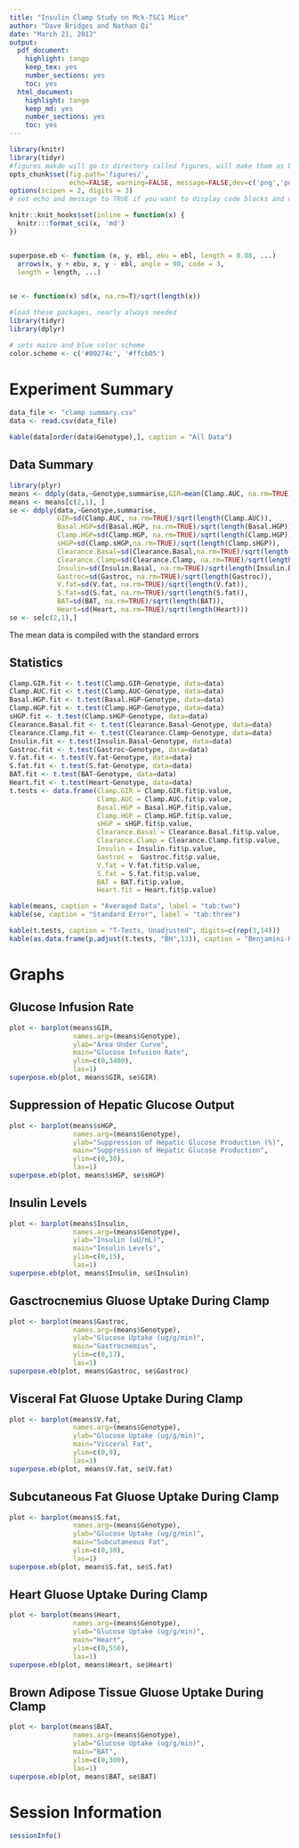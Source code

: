 ```yaml
---
title: "Insulin Clamp Study on Mck-TSC1 Mice"
author: "Dave Bridges and Nathan Qi"
date: "March 21, 2012"
output:
  pdf_document:
    highlight: tango
    keep_tex: yes
    number_sections: yes
    toc: yes
  html_document:
    highlight: tango
    keep_md: yes
    number_sections: yes
    toc: yes
---
```


```r
library(knitr)
library(tidyr)
#figures makde will go to directory called figures, will make them as both png and pdf files 
opts_chunk$set(fig.path='figures/',
               echo=FALSE, warning=FALSE, message=FALSE,dev=c('png','pdf'))
options(scipen = 2, digits = 3)
# set echo and message to TRUE if you want to display code blocks and code output respectively

knitr::knit_hooks$set(inline = function(x) {
  knitr:::format_sci(x, 'md')
})


superpose.eb <- function (x, y, ebl, ebu = ebl, length = 0.08, ...)
  arrows(x, y + ebu, x, y - ebl, angle = 90, code = 3,
  length = length, ...)

  
se <- function(x) sd(x, na.rm=T)/sqrt(length(x))

#load these packages, nearly always needed
library(tidyr)
library(dplyr)

# sets maize and blue color scheme
color.scheme <- c('#00274c', '#ffcb05')
```

# Experiment Summary

```r
data_file <- "clamp summary.csv"
data <- read.csv(data_file)

kable(data[order(data$Genotype),], caption = "All Data")
```

## Data Summary
```r
library(plyr)
means <- ddply(data,~Genotype,summarise,GIR=mean(Clamp.AUC, na.rm=TRUE),Basal.HGP=mean(Basal.HGP, na.rm=TRUE),Clamp.HGP=mean(Clamp.HGP, na.rm=TRUE),sHGP=mean(Clamp.sHGP, na.rm=TRUE),Clearance.Basal=mean(Clearance.Basal, na.rm=TRUE),Clearance.Clamp=mean(Clearance.Clamp, na.rm=TRUE),Insulin=mean(Insulin.Basal, na.rm=TRUE),Gastroc=mean(Gastroc, na.rm=TRUE),V.fat=mean(V.fat, na.rm=TRUE),S.fat=mean(S.fat, na.rm=TRUE),BAT=mean(BAT, na.rm=TRUE),Heart=mean(Heart, na.rm=TRUE))
means <- means[c(2,1), ]
se <- ddply(data,~Genotype,summarise,
            GIR=sd(Clamp.AUC, na.rm=TRUE)/sqrt(length(Clamp.AUC)),
            Basal.HGP=sd(Basal.HGP, na.rm=TRUE)/sqrt(length(Basal.HGP)),
            Clamp.HGP=sd(Clamp.HGP, na.rm=TRUE)/sqrt(length(Clamp.HGP)),
            sHGP=sd(Clamp.sHGP,na.rm=TRUE)/sqrt(length(Clamp.sHGP)),
            Clearance.Basal=sd(Clearance.Basal,na.rm=TRUE)/sqrt(length(Clearance.Basal)),
            Clearance.Clamp=sd(Clearance.Clamp, na.rm=TRUE)/sqrt(length(Clearance.Clamp)),
            Insulin=sd(Insulin.Basal, na.rm=TRUE)/sqrt(length(Insulin.Basal)),
            Gastroc=sd(Gastroc, na.rm=TRUE)/sqrt(length(Gastroc)),
            V.fat=sd(V.fat, na.rm=TRUE)/sqrt(length(V.fat)), 
            S.fat=sd(S.fat, na.rm=TRUE)/sqrt(length(S.fat)), 
            BAT=sd(BAT, na.rm=TRUE)/sqrt(length(BAT)),
            Heart=sd(Heart, na.rm=TRUE)/sqrt(length(Heart)))
se <- se[c(2,1),]
```

The mean data is compiled with the standard errors

## Statistics

```r
Clamp.GIR.fit <- t.test(Clamp.GIR~Genotype, data=data)
Clamp.AUC.fit <- t.test(Clamp.AUC~Genotype, data=data)
Basal.HGP.fit <- t.test(Basal.HGP~Genotype, data=data)
Clamp.HGP.fit <- t.test(Clamp.HGP~Genotype, data=data)
sHGP.fit <- t.test(Clamp.sHGP~Genotype, data=data)
Clearance.Basal.fit <- t.test(Clearance.Basal~Genotype, data=data)
Clearance.Clamp.fit <- t.test(Clearance.Clamp~Genotype, data=data)
Insulin.fit <- t.test(Insulin.Basal~Genotype, data=data)
Gastroc.fit <- t.test(Gastroc~Genotype, data=data)
V.fat.fit <- t.test(V.fat~Genotype, data=data)
S.fat.fit <- t.test(S.fat~Genotype, data=data)
BAT.fit <- t.test(BAT~Genotype, data=data)
Heart.fit <- t.test(Heart~Genotype, data=data)
t.tests <- data.frame(Clamp.GIR = Clamp.GIR.fit$p.value,
                      Clamp.AUC = Clamp.AUC.fit$p.value,
                      Basal.HGP = Basal.HGP.fit$p.value,
                      Clamp.HGP = Clamp.HGP.fit$p.value,
                      sHGP = sHGP.fit$p.value,
                      Clearance.Basal = Clearance.Basal.fit$p.value,
                      Clearance.Clamp = Clearance.Clamp.fit$p.value,
                      Insulin = Insulin.fit$p.value,
                      Gastroc =  Gastroc.fit$p.value,
                      V.fat = V.fat.fit$p.value,
                      S.fat = S.fat.fit$p.value,
                      BAT = BAT.fit$p.value,
                      Heart.fit = Heart.fit$p.value)
```


```r
kable(means, caption = "Averaged Data", label = "tab:two")
kable(se, caption = "Standard Error", label = "tab:three")
```

```r
kable(t.tests, caption = "T-Tests, Unadjusted", digits=c(rep(3,14)))
kable(as.data.frame(p.adjust(t.tests, "BH",13)), caption = "Benjamini-Hochberg Adjusted T-Tests")
```


# Graphs

## Glucose Infusion Rate

```r
plot <- barplot(means$GIR, 
                names.arg=(means$Genotype),  
                ylab="Area Under Curve",
                main="Glucose Infusion Rate",
                ylim=c(0,3400),
                las=1)
superpose.eb(plot, means$GIR, se$GIR)
```

## Suppression of Hepatic Glucose Output

```r
plot <- barplot(means$sHGP, 
                names.arg=(means$Genotype),  
                ylab="Suppression of Hepatic Glucose Production (%)",
                main="Suppression of Hepatic Glucose Production",
                ylim=c(0,30),
                las=1)
superpose.eb(plot, means$sHGP, se$sHGP)
```

## Insulin Levels

```r
plot <- barplot(means$Insulin, 
                names.arg=(means$Genotype),  
                ylab="Insulin (uU/mL)",
                main="Insulin Levels",
                ylim=c(0,15),
                las=1)
superpose.eb(plot, means$Insulin, se$Insulin)
```

## Gasctrocnemius Gluose Uptake During Clamp

```r
plot <- barplot(means$Gastroc, 
                names.arg=(means$Genotype),  
                ylab="Glucose Uptake (ug/g/min)",
                main="Gastrocnemius",
                ylim=c(0,17),
                las=1)
superpose.eb(plot, means$Gastroc, se$Gastroc)
```

## Visceral Fat Gluose Uptake During Clamp

```r
plot <- barplot(means$V.fat, 
                names.arg=(means$Genotype),  
                ylab="Glucose Uptake (ug/g/min)",
                main="Visceral Fat",
                ylim=c(0,9),
                las=1)
superpose.eb(plot, means$V.fat, se$V.fat)
```

## Subcutaneous Fat Gluose Uptake During Clamp

```r
plot <- barplot(means$S.fat, 
                names.arg=(means$Genotype),  
                ylab="Glucose Uptake (ug/g/min)",
                main="Subcutaneous Fat",
                ylim=c(0,30),
                las=1)
superpose.eb(plot, means$S.fat, se$S.fat)
```

## Heart Gluose Uptake During Clamp

```r
plot <- barplot(means$Heart, 
                names.arg=(means$Genotype),  
                ylab="Glucose Uptake (ug/g/min)",
                main="Heart",
                ylim=c(0,550),
                las=1)
superpose.eb(plot, means$Heart, se$Heart)
```

## Brown Adipose Tissue Gluose Uptake During Clamp

```r
plot <- barplot(means$BAT, 
                names.arg=(means$Genotype),  
                ylab="Glucose Uptake (ug/g/min)",
                main="BAT",
                ylim=c(0,300),
                las=1)
superpose.eb(plot, means$BAT, se$BAT)
```



# Session Information

```r
sessionInfo()
```